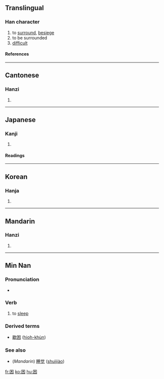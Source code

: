{{see|睏}}

==Translingual==
===Han character===
{{Han char|rn=31|rad=囗|as=04|sn=7|four=6090<sub>4</sub>|canj=田木 (WD), X田木 (XWD)}}
# to [[surround]], [[besiege]]
# to be surrounded
# [[difficult]]
====References====
{{Han ref|kx=0217.200|dkj=04717|dj=0445.030|hdz=10714.070|uh=56F0|ud=22256|bh=A778|bd=42872}}
----
==Cantonese==
===Hanzi===
{{yue-hanzi|jyut=|y=kwan3}}
# {{defn|Cantonese}}
----
==Japanese==
===Kanji===
{{ja-kanji|grade=|rs=囗04}}
# {{defn|Japanese}} 
====Readings====
{{ja-readings|on=[[こん]] (kon)|kun=[[こまる]] (komaru), [[くるしむ]] (kurushimu)}}
----
==Korean==
===Hanja===
{{ko-hanja|hangeul=곤|rv=gon|mr=kon}}
# {{defn|Korean}}
----
==Mandarin==
===Hanzi===
{{cmn-hanzi|tra=睏|pin=[[kùn]] (kun4)|wg=k'un<sup>4</sup>}}
# {{defn|Mandarin}}

----

==Min Nan==
===Pronunciation===
*{{IPA|[ kʰun˨˩ ]}}

===Verb===
{{nan-verb|s|poj=khùn|pojt=khun3|tra=睏|sim=困|rs=囗04}}

# to [[sleep]]

===Derived terms===
*[[歇困]] ([[hioh-khùn]])

===See also===
*(''Mandarin'') [[睡觉]] ([[shuìjiào]])

[[fr:困]]
[[ko:困]]
[[hu:困]]
